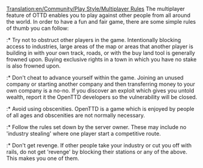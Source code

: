 [[Translation:en/Community/Play Style/Multiplayer Rules]]
The multiplayer feature of OTTD enables you to play against other people from all around the world. In order to have a fun and fair game, there are some simple rules of thumb you can follow:

:* Try not to obstruct other players in the game. Intentionally blocking access to industries, large areas of the map or areas that another player is building in with your own track, roads, or with the buy land tool is generally frowned upon. Buying exclusive rights in a town in which you have no stake is also frowned upon.

:* Don't cheat to advance yourself within the game. Joining an unused company or starting another company and then transferring money to your own company is a no-no. If you discover an exploit which gives you untold wealth, report it the OpenTTD developers so the vulnerability will be closed.

:* Avoid using obscenities. OpenTTD is a game which is enjoyed by people of all ages and obscenities are not normally necessary.

:* Follow the rules set down by the server owner. These may include no 'industry stealing' where one player start a competitive route.

:* Don't get revenge. If other people take your industry or cut you off with rails, do not get 'revenge' by blocking their stations or any of the above. This makes you one of them.